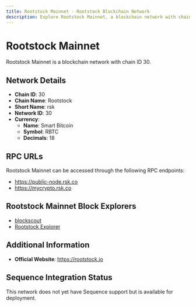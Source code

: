 ```yaml
--- 
title: Rootstock Mainnet - Rootstock Blockchain Network
description: Explore Rootstock Mainnet, a blockchain network with chain ID 30. Learn about its native currency, Smart Bitcoin, and how to interact with the network.
---
```


# Rootstock Mainnet

Rootstock Mainnet is a blockchain network with chain ID 30.

## Network Details

- **Chain ID**: 30
- **Chain Name**: Rootstock
- **Short Name**: rsk
- **Network ID**: 30
- **Currency**: 
  - **Name**: Smart Bitcoin
  - **Symbol**: RBTC
  - **Decimals**: 18

## RPC URLs

Rootstock Mainnet can be accessed through the following RPC endpoints:

- https://public-node.rsk.co
- https://mycrypto.rsk.co

## Rootstock Mainnet Block Explorers

- [blockscout](https://rootstock.blockscout.com)
- [Rootstock Explorer](https://explorer.rsk.co)

## Additional Information

- **Official Website**: https://rootstock.io

## Sequence Integration Status

This network does not yet have Sequence support but is available for deployment.
